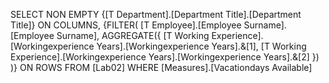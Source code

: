 SELECT 
NON EMPTY
{[T Department].[Department Title].[Department Title]} ON COLUMNS,
{FILTER(
	[T Employee].[Employee Surname].[Employee Surname],
	AGGREGATE({
		[T Working Experience].[Workingexperience Years].[Workingexperience Years].&[1],
		[T Working Experience].[Workingexperience Years].[Workingexperience Years].&[2]
		})
	)} ON ROWS
FROM [Lab02]
WHERE [Measures].[Vacationdays Available]